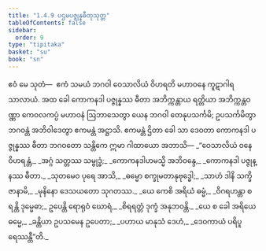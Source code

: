```yaml
---
title: "1.4.9 ပဌမပဇ္ဇုန္နဓီတုသုတ္တ"
tableOfContents: false
sidebar:
  order: 9
type: "tipitaka"
basket: "su"
book: "sn"
---
```



<DynamicBreadcrumb />

<Division number="39" book="sn" e="ch" v="18" p="285">

<Paragraph number="226" book="sn">
ဧဝံ မေ သုတံ—  ဧကံ သမယံ ဘဂဝါ ဝေသာလိယံ ဝိဟရတိ မဟာဝနေ ကူဋာဂါရသာလာယံ. အထ ခေါ ကောကနဒါ ပဇ္ဇုန္နဿ ဓီတာ အဘိက္ကန္တာယ ရတ္တိယာ အဘိက္ကန္တဝဏ္ဏာ ကေဝလကပ္ပံ မဟာဝနံ ဩဘာသေတွာ ယေန ဘဂဝါ တေနုပသင်္ကမိ; ဥပသင်္ကမိတွာ ဘဂဝန္တံ အဘိဝါဒေတွာ ဧကမန္တံ အဋ္ဌာသိ. ဧကမန္တံ ဌိတာ ခေါ သာ ဒေဝတာ ကောကနဒါ ပဇ္ဇုန္နဿ ဓီတာ ဘဂဝတော သန္တိကေ ဣမာ ဂါထာယော အဘာသိ—
</Paragraph>

<Paragraph number="227" type="verses" book="sn">
_“ဝေသာလိယံ ဝနေ ဝိဟရန္တံ,_  
_အဂ္ဂံ သတ္တဿ သမ္ဗုဒ္ဓံ;_  
_ကောကနဒါဟမသ္မိ အဘိဝန္ဒေ,_  
_ကောကနဒါ ပဇ္ဇုန္နဿ ဓီတာ._  

</Paragraph>

<Paragraph number="228" type="verses" book="sn">
_သုတမေဝ ပုရေ အာသိ,_  
_ဓမ္မော စက္ခုမတာနုဗုဒ္ဓေါ;_  
_သာဟံ ဒါနိ သက္ခိ ဇာနာမိ,_  
_မုနိနော ဒေသယတော သုဂတဿ._  

</Paragraph>

<Paragraph number="229" type="verses" book="sn">
_ယေ ကေစိ အရိယံ ဓမ္မံ,_  
_ဝိဂရဟန္တာ စရန္တိ ဒုမ္မေဓာ;_  
ဥပေန္တိ ရောရုဝံ ဃောရံ,_  
_စိရရတ္တံ ဒုက္ခံ အနုဘဝန္တိ._  

</Paragraph>

<Paragraph number="230" type="verses" book="sn">
_ယေ စ ခေါ အရိယေ ဓမ္မေ,_  
_ခန္တိယာ ဥပသမေန ဥပေတာ;_  
_ပဟာယ မာနုသံ ဒေဟံ,_  
_ဒေဝကာယံ ပရိပူရေဿန္တီ”တိ._
</Paragraph>
</Division>